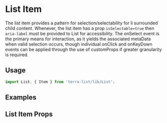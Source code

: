 



<Badge />

# List Item

The list item provides a pattern for selection/selectability for li surrounded child content. Whenever, the list item has a prop `isSelectable=true` then `aria-label` must be provided to List for accessibility.  The onSelect event is the primary means for interaction, as it yields the associated metaData when valid selection occurs, though individual onClick and onKeyDown events can be applied through the use of customProps if greater granularity is required.

## Usage

```jsx
import List, { Item } from 'terra-list/lib/List';
```

## Examples
<ListItemExample />
<ListDraggableExample/>

## List Item Props
<ListItemPropsTable />

